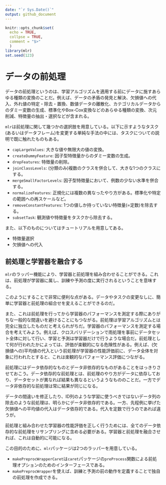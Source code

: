 ```yaml
---
date: "`r Sys.Date()`"
output: github_document
---
```


```r
knitr::opts_chunk$set(
  echo = TRUE,
  collpse = TRUE,
  comment = "$>"
  )
library(mlr)
set.seed(123)
```

# データの前処理

データの前処理というのは、学習アルゴリズムを適用する前にデータに施すあらゆる種類の変換のことだ。例えば、データの矛盾の発見と解決、欠損値への代入、外れ値の特定・除去・置換、数値データの離散化、カテゴリカルデータからのダミー変数の生成、標準化やBox-Cox変換などのあらゆる種類の変換、次元削減、特徴量の抽出・選択などが含まれる。

`mlr`は前処理に関して幾つかの選択肢を用意している。以下に示すようなタスク(あるいはデータフレーム)を変更する単純な手法の中には、タスクについての説明で既に触れたものもある。

- `capLargeValues`: 大きな値や無限大の値の変換。
- `createDummyFeature`: 因子型特徴量からのダミー変数の生成。
- `dropFeatures`: 特徴量の削除。
- `joinClassLevels`: (分類のみ)複数のクラスを併合して、大きな1つのクラスにする。
- `mergeSmallFactorLevels`: 因子型特徴量において、例数の少ない水準を併合する。
- `normalizeFeatures`: 正規化には複数の異なったやり方がある。標準化や特定の範囲への再スケールなど。
- `removeConstantFeatures`: 1つの値しか持っていない特徴量(=定数)を除去する。
- `subsetTask`: 観測値や特徴量をタスクから除去する。

また、以下のものについてはチュートリアルを用意してある。

- 特徴量選択
- 欠損値への代入

## 前処理と学習器を融合する

`mlr`のラッパー機能により、学習器と前処理を組み合わせることができる。これは、前処理が学習器に属し、訓練や予測の度に実行されるということを意味する。

このようにすることで非常に便利な点がある。データやタスクの変更なしに、簡単に学習器と前処理の組合せを変えることができるのだ。

また、これは前処理を行ってから学習器のパフォーマンスを測定する際にありがちな一般的な間違いを避けることにもつながる。前処理は学習アルゴリズムとは完全に独立したものだと考えられがちだ。学習器のパフォーマンスを測定する場合を考えてみよう。例えば、クロスバリデーションで雨処理を事前にデータセット全体に対して行い、学習と予測は学習器だけで行うような場合だ。前処理として何が行われたかによっては、評価が楽観的になる危険性がある。例えば、(欠損値への)平均値の代入という前処理が学習器の性能評価前に、データ全体を対象に行われたとすると、これは楽観的なパフォーマンス評価につながる。

前処理にはデータ依存的なものとデータ非依存的なものがあることをはっきりさせておこう。データ依存的な前処理とは、前処理のやり方がデータに依存しており、データセットが異なれば結果も異なるというようなもののことだ。一方でデータ非依存的な前処理は常に結果が同じになる。

データの間違いを修正したり、ID列のような学習に使うべきではないデータ列の除去のような前処理は、明らかにデータ非依存的である。一方、先程例に挙げた欠損値への平均値の代入はデータ依存的である。代入を定数で行うのであれば違うが。

前処理と組み合わせた学習器の性能評価を正しく行うためには、全てのデータ依存的な前処理をリサンプリングに含める必要がある。学習器と前処理を融合させれば、これは自動的に可能になる。

この目的のために、`mlr`パッケージは2つのラッパーを用意している。

- `makePreprocWrapperCaret`は`caret`パッケージの`preProcess`関数による前処理オプションのためのインターフェースである。
- `makePreprocWrapper`を使えば、訓練と予測の前の動作を定義することで独自の前処理を作成できる。

